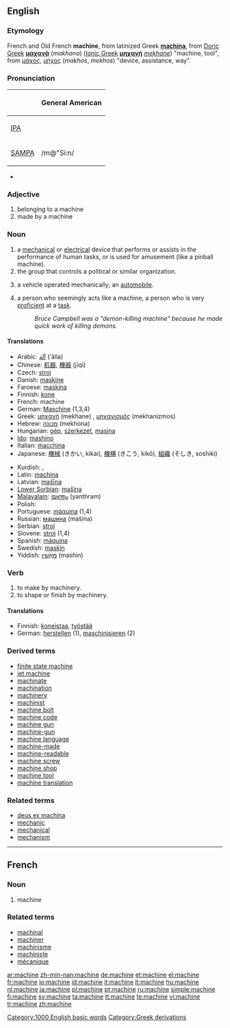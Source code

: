 ==English==

===Etymology===
French and Old French '''machine''', from latinized Greek '''[[machina]]''', from [[w:Doric Greek|Doric Greek]] '''[[μαχανά]]''' (''makhana'') ([[Ionic Greek]] '''[[μηχανή]]''' ''[[mekhane]]'') "machine, tool", from [[μάχος]], [[μήχος]] (''makhos'', ''mekhos'') "device, assistance, way".

===Pronunciation===
{| border=1 cellpadding=5
! !! General American
|-
| [[w:IPA|IPA]] || {{IPAchar|/məˈʃiːn/}}
|-
| [[w:SAMPA|SAMPA]] || /m@"Si:n/
|}
* {{audio|en-us-machine.ogg|Audio (US)}}

===Adjective===
{{en-adj|-}}

# belonging to a machine
# made by a machine

===Noun===
{{en-noun}}

# a [[mechanical]] or [[electrical]] device that performs or assists in the performance of human tasks, or is used for amusement (like a pinball machine).
# the group that controls a political or similar organization.
# {{archaic}} a vehicle operated mechanically; an [[automobile]].
# a person who seemingly acts like a machine, a person who is very [[proficient]] at a [[task]].
#: ''Bruce Campbell was a "demon-killing machine" because he made quick work of killing demons.''

====Translations====
{{top}}
* Arabic: [[آلة]] (’ālla) {{f}}
* Chinese: [[机器]], [[機器]] (jīqì)
* Czech: [[stroj]] {{m}}
* Danish: [[maskine]] {{c}}
* Faroese: [[maskina]] {{f}}
* Finnish: [[kone]]
* French: machine {{f}}
* German: [[Maschine]] {{f}} (1,3,4)
* Greek: [[μηχανή]] (mekhane) {{f}}, [[μηχανισμός]] (mekhanizmos) {{m}}
* Hebrew: [[מכונה]] (mekhona) {{f}}
* Hungarian: [[gép]], [[szerkezet]], [[masina]]
* [[Ido]]: [[mashino]]
* Italian: [[macchina]] {{f}}
* Japanese: [[機械]] (きかい, kikai), [[機構]] (きこう, kikō), [[組織]] (そしき, soshiki)
{{mid}}
* Kurdish: {{t|ku|makîne}} {{f}}, {{KUchar|[[مه‌کینه‌]]}}
* Latin: [[machina]] {{f}}
* Latvian: [[mašīna]] {{f}}
* [[Lower Sorbian]]: [[mašina]] {{f}}
* [[Malayalam]]: [[യന്ത്രം]] (yanthram)
* Polish: {{t|pl|maszyna}} {{f}}
* Portuguese: [[máquina]] {{f}} (1,4)
* Russian: [[машина]] (mašína) {{f}}
* Serbian: [[stroj]] {{m}}
* Slovene: [[stroj]] {{m}} (1,4)
* Spanish: [[máquina]] {{f}}
* Swedish: [[maskin]] {{c}}
* Yiddish: [[מאַשין]] {{f}} (mashin)
{{bottom}}

===Verb===
{{en-verb|[[machines]]|[[machining]]|[[machined]]}}

# to make by machinery.
# to shape or finish by machinery.

====Translations====
* Finnish: [[koneistaa]], [[työstää]]
* German: [[herstellen]] (1), [[maschinisieren]] (2)

===Derived terms===
* [[finite state machine]]
* [[jet machine]]
* [[machinate]]
* [[machination]]
* [[machinery]]
* [[machinist]]
* [[machine bolt]]
* [[machine code]]
* [[machine gun]]
* [[machine-gun]]
* [[machine language]]
* [[machine-made]]
* [[machine-readable]]
* [[machine screw]]
* [[machine shop]]
* [[machine tool]]
* [[machine translation]]

===Related terms===
* [[deus ex machina]]
* [[mechanic]]
* [[mechanical]]
* [[mechanism]]

[[Category:1000 English basic words]]
[[Category:Greek derivations]]

----

==French==

===Noun===
{{fr-noun|f}}

# machine

===Related terms===
* [[machinal]]
* [[machiner]]
* [[machinisme]]
* [[machiniste]]
* [[mécanique]]

[[ar:machine]]
[[zh-min-nan:machine]]
[[de:machine]]
[[et:machine]]
[[el:machine]]
[[fr:machine]]
[[io:machine]]
[[id:machine]]
[[it:machine]]
[[lt:machine]]
[[hu:machine]]
[[nl:machine]]
[[ja:machine]]
[[pl:machine]]
[[pt:machine]]
[[ru:machine]]
[[simple:machine]]
[[fi:machine]]
[[sv:machine]]
[[ta:machine]]
[[tt:machine]]
[[te:machine]]
[[vi:machine]]
[[tr:machine]]
[[zh:machine]]